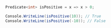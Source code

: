 ```csharp
Predicate<int> isPositive = x => x > 0;

Console.WriteLine(isPositive(10)); // True
Console.WriteLine(isPositive(-10)); // False
```

